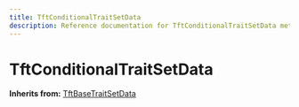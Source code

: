 ```yaml
---
title: TftConditionalTraitSetData
description: Reference documentation for TftConditionalTraitSetData meta class
---
```



# TftConditionalTraitSetData

**Inherits from:** [TftBaseTraitSetData](/classes/tftbasetraitsetdata)

<ClassDetails file="/db/classes/TftConditionalTraitSetData.f103e49c0bed.json" />
